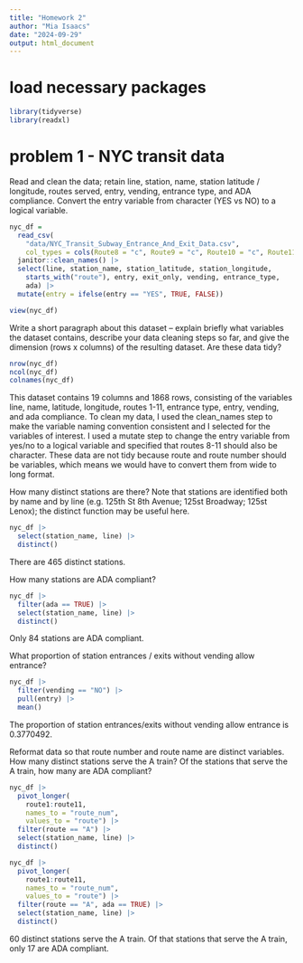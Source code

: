 ```yaml
---
title: "Homework 2"
author: "Mia Isaacs"
date: "2024-09-29"
output: html_document
---
```


# load necessary packages

```r
library(tidyverse)
library(readxl)
```

# problem 1 - NYC transit data

Read and clean the data; retain line, station, name, station latitude / longitude, routes served, entry, vending, entrance type, and ADA compliance. Convert the entry variable from character (YES vs NO) to a logical variable.

```r
nyc_df = 
  read_csv(
    "data/NYC_Transit_Subway_Entrance_And_Exit_Data.csv",
    col_types = cols(Route8 = "c", Route9 = "c", Route10 = "c", Route11 = "c")) |> 
  janitor::clean_names() |> 
  select(line, station_name, station_latitude, station_longitude, 
    starts_with("route"), entry, exit_only, vending, entrance_type, 
    ada) |> 
  mutate(entry = ifelse(entry == "YES", TRUE, FALSE))

view(nyc_df)
```


Write a short paragraph about this dataset – explain briefly what variables the dataset contains, describe your data cleaning steps so far, and give the dimension (rows x columns) of the resulting dataset. Are these data tidy?

```r
nrow(nyc_df)
ncol(nyc_df)
colnames(nyc_df)
```
 
This dataset contains 19 columns and 1868 rows, consisting of the variables line, name, latitude, longitude, routes 1-11, entrance type, entry, vending, and ada compliance. To clean my data, I used the clean_names step to make the variable naming convention consistent and I selected for the variables of interest. I used a mutate step to change the entry variable from yes/no to a logical variable and specified that routes 8-11 should also be character. These data are not tidy because route and route number should be variables, which means we would have to convert them from wide to long format.


How many distinct stations are there? Note that stations are identified both by name and by line (e.g. 125th St 8th Avenue; 125st Broadway; 125st Lenox); the distinct function may be useful here.

```r
nyc_df |> 
  select(station_name, line) |> 
  distinct()
```

There are 465 distinct stations.


How many stations are ADA compliant?

```r
nyc_df |> 
  filter(ada == TRUE) |> 
  select(station_name, line) |> 
  distinct()
```

Only 84 stations are ADA compliant.


What proportion of station entrances / exits without vending allow entrance?

```r
nyc_df |> 
  filter(vending == "NO") |> 
  pull(entry) |> 
  mean()
```

The proportion of station entrances/exits without vending allow entrance is 0.3770492.


Reformat data so that route number and route name are distinct variables. How many distinct stations serve the A train? Of the stations that serve the A train, how many are ADA compliant?

```r
nyc_df |> 
  pivot_longer(
    route1:route11,
    names_to = "route_num",
    values_to = "route") |> 
  filter(route == "A") |> 
  select(station_name, line) |> 
  distinct()

nyc_df |> 
  pivot_longer(
    route1:route11,
    names_to = "route_num",
    values_to = "route") |> 
  filter(route == "A", ada == TRUE) |> 
  select(station_name, line) |> 
  distinct()
```

60 distinct stations serve the A train. Of that stations that serve the A train, only 17 are ADA compliant.









